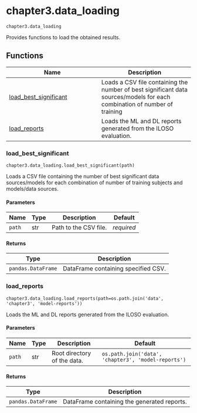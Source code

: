# chapter3.data_loading { #libs.chapter3.data_loading }

`chapter3.data_loading`

Provides functions to load the obtained results.

## Functions

| Name | Description |
| --- | --- |
| [load_best_significant](#libs.chapter3.data_loading.load_best_significant) | Loads a CSV file containing the number of best significant data sources/models for each combination of number of training |
| [load_reports](#libs.chapter3.data_loading.load_reports) | Loads the ML and DL reports generated from the ILOSO evaluation. |

### load_best_significant { #libs.chapter3.data_loading.load_best_significant }

`chapter3.data_loading.load_best_significant(path)`

Loads a CSV file containing the number of best significant data sources/models for each combination of number of training
subjects and models/data sources.

#### Parameters

| Name   | Type   | Description           | Default    |
|--------|--------|-----------------------|------------|
| `path` | str    | Path to the CSV file. | _required_ |

#### Returns

| Type               | Description                         |
|--------------------|-------------------------------------|
| `pandas.DataFrame` | DataFrame containing specified CSV. |

### load_reports { #libs.chapter3.data_loading.load_reports }

`chapter3.data_loading.load_reports(path=os.path.join('data', 'chapter3', 'model-reports'))`

Loads the ML and DL reports generated from the ILOSO evaluation.

#### Parameters

| Name   | Type   | Description                 | Default                                             |
|--------|--------|-----------------------------|-----------------------------------------------------|
| `path` | str    | Root directory of the data. | `os.path.join('data', 'chapter3', 'model-reports')` |

#### Returns

| Type               | Description                                 |
|--------------------|---------------------------------------------|
| `pandas.DataFrame` | DataFrame containing the generated reports. |